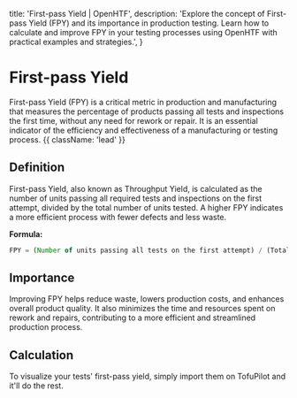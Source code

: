   title: 'First-pass Yield | OpenHTF',
  description:
    'Explore the concept of First-pass Yield (FPY) and its importance in production testing. Learn how to calculate and improve FPY in your testing processes using OpenHTF with practical examples and strategies.',
}

# First-pass Yield

First-pass Yield (FPY) is a critical metric in production and manufacturing that measures the percentage of products passing all tests and inspections the first time, without any need for rework or repair. It is an essential indicator of the efficiency and effectiveness of a manufacturing or testing process. {{ className: 'lead' }}

## Definition

First-pass Yield, also known as Throughput Yield, is calculated as the number of units passing all required tests and inspections on the first attempt, divided by the total number of units tested. A higher FPY indicates a more efficient process with fewer defects and less waste.

**Formula:**

```jsx
FPY = (Number of units passing all tests on the first attempt) / (Total number of units tested)
```

## Importance

Improving FPY helps reduce waste, lowers production costs, and enhances overall product quality. It also minimizes the time and resources spent on rework and repairs, contributing to a more efficient and streamlined production process.

## Calculation

To visualize your tests' first-pass yield, simply import them on TofuPilot and it'll do the rest.

<Image srcLight="/fpy-light.png" srcDark="/fpy-dark.png" />
